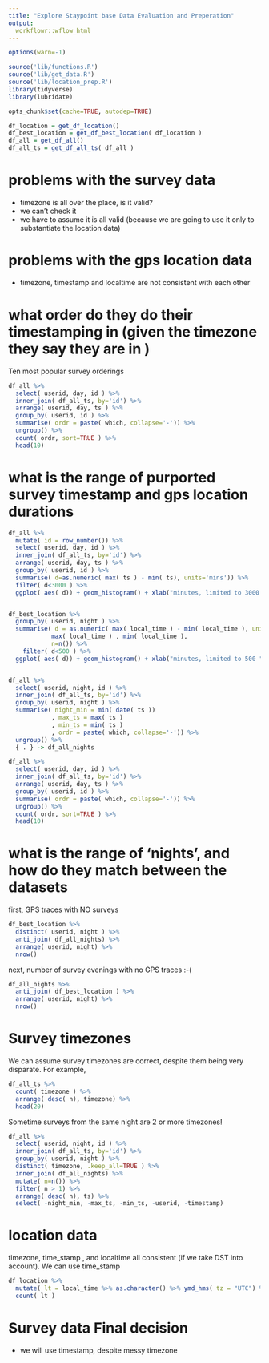 ```yaml
---
title: "Explore Staypoint base Data Evaluation and Preperation"
output:
  workflowr::wflow_html
---
```



```r
options(warn=-1)

source('lib/functions.R')
source('lib/get_data.R')
source('lib/location_prep.R')
library(tidyverse)
library(lubridate)

opts_chunk$set(cache=TRUE, autodep=TRUE)


```


```r


df_location = get_df_location()
df_best_location = get_df_best_location( df_location )
df_all = get_df_all()
df_all_ts = get_df_all_ts( df_all )


```

# problems with the survey data
  - timezone is all over the place, is it valid?
  - we can't check it
  - we  have to assume it is all valid (because we are going to use it only to substantiate the location data)

# problems with the gps location data
  - timezone, timestamp and localtime are not consistent with each other

# what order do they do their timestamping in (given the timezone they say they are in  )
Ten most popular survey orderings


```r

df_all %>% 
  select( userid, day, id ) %>%
  inner_join( df_all_ts, by='id') %>%
  arrange( userid, day, ts ) %>%
  group_by( userid, id ) %>%
  summarise( ordr = paste( which, collapse='-')) %>%
  ungroup() %>%
  count( ordr, sort=TRUE ) %>% 
  head(10)


```

# what is the range of purported survey timestamp and gps location durations
```r

df_all %>% 
  mutate( id = row_number()) %>%
  select( userid, day, id ) %>%
  inner_join( df_all_ts, by='id') %>%
  arrange( userid, day, ts ) %>%
  group_by( userid, id ) %>%
  summarise( d=as.numeric( max( ts ) - min( ts), units='mins')) %>%
  filter( d<3000 ) %>%
  ggplot( aes( d)) + geom_histogram() + xlab("minutes, limited to 3000 ") + ggtitle( 'Survey duration (max timestamp-min)')


df_best_location %>%
  group_by( userid, night ) %>% 
  summarise( d = as.numeric( max( local_time ) - min( local_time ), units='mins' ),
            max( local_time ) , min( local_time ), 
            n=n()) %>%
    filter( d<500 ) %>%
  ggplot( aes( d)) + geom_histogram() + xlab("minutes, limited to 500 ") + ggtitle( 'GPS duration (max timestamp-min)')


df_all %>% 
  select( userid, night, id ) %>%
  inner_join( df_all_ts, by='id') %>%
  group_by( userid, night ) %>%
  summarise( night_min = min( date( ts ))
            , max_ts = max( ts )
            , min_ts = min( ts )
            , ordr = paste( which, collapse='-')) %>%
  ungroup() %>%
  { . } -> df_all_nights

df_all %>% 
  select( userid, day, id ) %>%
  inner_join( df_all_ts, by='id') %>%
  arrange( userid, day, ts ) %>%
  group_by( userid, id ) %>%
  summarise( ordr = paste( which, collapse='-')) %>%
  ungroup() %>%
  count( ordr, sort=TRUE ) %>% 
  head(10)


```

# what is the range of 'nights', and how do they match between the datasets

first, GPS traces with NO surveys
```r

df_best_location %>%
  distinct( userid, night ) %>%  
  anti_join( df_all_nights) %>%
  arrange( userid, night) %>%
  nrow()

```


next, number of survey evenings with no GPS traces :-(
```r


df_all_nights %>%
  anti_join( df_best_location ) %>%
  arrange( userid, night) %>%
  nrow()

```
# Survey timezones
We can assume survey timezones are correct, despite them being very disparate.  For example, 

```r

df_all_ts %>%
  count( timezone ) %>%
  arrange( desc( n), timezone) %>%
  head(20)

```

Sometime surveys from the same night are 2 or more timezones!


```r

df_all %>% 
  select( userid, night, id ) %>%
  inner_join( df_all_ts, by='id') %>%
  group_by( userid, night ) %>%
  distinct( timezone, .keep_all=TRUE ) %>%
  inner_join( df_all_nights) %>%
  mutate( n=n()) %>%
  filter( n > 1) %>%
  arrange( desc( n), ts) %>%
  select( -night_min, -max_ts, -min_ts, -userid, -timestamp) 

```


# location data
timezone, time_stamp , and localtime all consistent (if we take DST into account).  We can use time_stamp


```r

df_location %>%
  mutate( lt = local_time %>% as.character() %>% ymd_hms( tz = "UTC") %>% seconds() - time_stamp- timezone) %>% 
  count( lt )


```

# Survey data Final decision
- we will use timestamp, despite messy timezone



